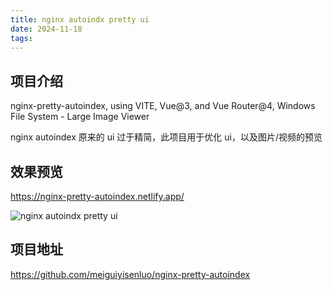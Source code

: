 ```yaml
---
title: nginx autoindx pretty ui
date: 2024-11-18
tags:
---
```


## 项目介绍

nginx-pretty-autoindex, using VITE, Vue@3, and Vue Router@4, Windows File System - Large Image Viewer

nginx autoindex 原来的 ui 过于精简，此项目用于优化 ui，以及图片/视频的预览

## 效果预览

https://nginx-pretty-autoindex.netlify.app/

![nginx autoindx pretty ui](/static/images/blog_02/2025-03-21-141523.png)

## 项目地址

https://github.com/meiguiyisenluo/nginx-pretty-autoindex
